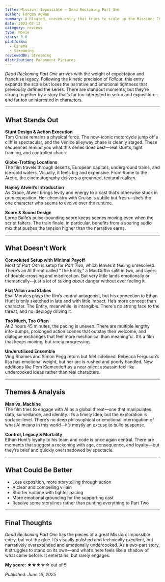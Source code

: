 ```yaml
---
title: Mission: Impossible – Dead Reckoning Part One
author: Furqan Agwan
summary: A bloated, uneven entry that tries to scale up the Mission: Impossible formula but loses the grounded clarity and emotional tension that made earlier films shine.
date: 2023-07-12
category: reviews
type: Movie
stars: 3.0
platforms:
  - Cinema
  - Streaming
reviewedOn: Streaming
distribution: Paramount Pictures
---
```


_Dead Reckoning Part One_ arrives with the weight of expectation and franchise legacy. Following the kinetic precision of _Fallout_, this entry expands the scale but loses the narrative and emotional tightness that previously defined the series. There are standout moments, but they’re strung together by a story that’s far too interested in setup and exposition—and far too uninterested in characters.

---

## What Stands Out

**Stunt Design & Action Execution**  
Tom Cruise remains a physical force. The now-iconic motorcycle jump off a cliff is spectacular, and the Venice alleyway chase is cleanly staged. These sequences remind you what this series does best—real stunts, tight framing, and controlled chaos.

**Globe-Trotting Locations**  
The film travels through deserts, European capitals, underground trains, and ice-cold waters. Visually, it feels big and expensive. From Rome to the Arctic, the cinematography delivers a grounded, textural realism.

**Hayley Atwell’s Introduction**  
As Grace, Atwell brings levity and energy to a cast that’s otherwise stuck in grim exposition. Her chemistry with Cruise is subtle but fresh—she’s the one character who seems to evolve over the runtime.

**Score & Sound Design**  
Lorne Balfe’s pulse-pounding score keeps scenes moving even when the script falters. The train finale, in particular, benefits from a soaring audio mix that pushes the tension higher than the narrative earns.

---

## What Doesn’t Work

**Convoluted Setup with Minimal Payoff**  
Most of _Part One_ is setup for _Part Two_, which leaves it feeling unresolved. There’s an AI threat called “The Entity,” a MacGuffin split in two, and layers of double-crossing and misdirection. But very little lands emotionally or thematically—just a lot of talking *about* danger without ever feeling it.

**Flat Villain and Stakes**  
Esai Morales plays the film’s central antagonist, but his connection to Ethan Hunt is only sketched in late and with little impact. He’s more concept than character. The Entity, meanwhile, is intangible. There's no strong face to the threat, and no ideology driving it.

**Too Much, Too Often**  
At 2 hours 45 minutes, the pacing is uneven. There are multiple lengthy info-dumps, prolonged action scenes that outstay their welcome, and dialogue exchanges that feel more mechanical than meaningful. It’s a film that keeps moving, but rarely progressing.

**Underutilised Ensemble**  
Ving Rhames and Simon Pegg return but feel sidelined. Rebecca Ferguson’s Ilsa has emotional weight, but her arc is rushed and poorly handled. New additions like Pom Klementieff as a near-silent assassin feel like undercooked ideas rather than real characters.

---

## Themes & Analysis

**Man vs. Machine**  
The film tries to engage with AI as a global threat—one that manipulates data, surveillance, and identity. It’s a timely idea, but the exploration is surface-level. There’s no deep philosophical or emotional interrogation of what AI means in this world—it’s mostly an excuse to build suspense.

**Control, Legacy & Mortality**  
Ethan Hunt’s loyalty to his team and code is once again central. There are moments that suggest a reckoning with age, consequence, and loyalty—but they’re brief and quickly overshadowed by spectacle.

---

## What Could Be Better

- Less exposition, more storytelling through action
- A clear and compelling villain
- Shorter runtime with tighter pacing
- More emotional grounding for the supporting cast
- Resolve some storylines rather than punting everything to Part Two

---

## Final Thoughts

_Dead Reckoning Part One_ has the pieces of a great Mission: Impossible entry, but not the glue. It’s visually polished and technically excellent, but narratively overextended and emotionally undercooked. As a two-part story, it struggles to stand on its own—and what’s here feels like a shadow of what came before. It entertains, but rarely engages.

**My score:** ★★★☆☆ out of 5

_Published: June 16, 2025_
